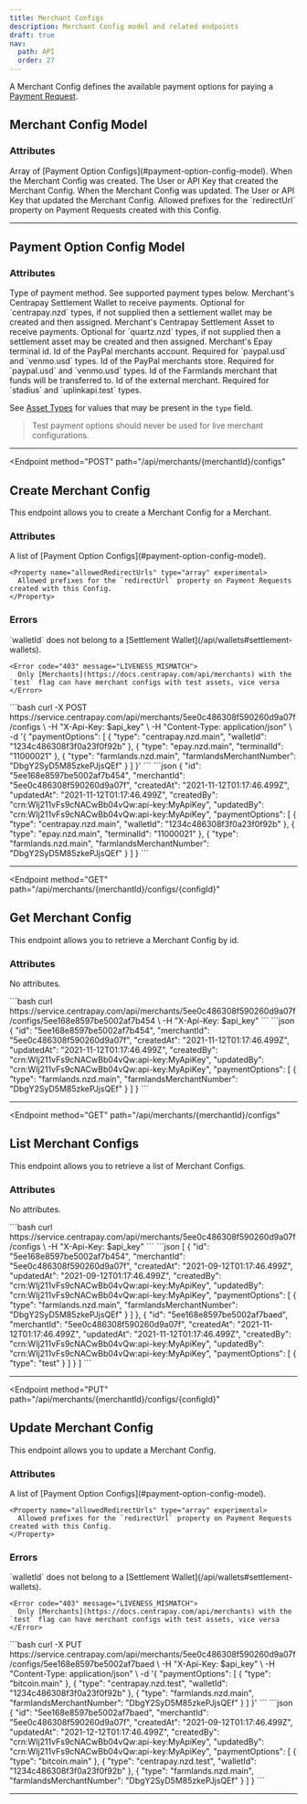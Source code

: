 ```yaml
---
title: Merchant Configs
description: Merchant Config model and related endpoints
draft: true
nav:
  path: API
  order: 27
---
```


A Merchant Config defines the available payment options for paying a [Payment Request](https://docs.centrapay.com/api/payment-requests).

## Merchant Config Model

### Attributes

<Properties>
  <Property name="paymentOptions" type="array">
    Array of [Payment Option Configs](#payment-option-config-model).
  </Property>

  <Property name="createdAt" type="timestamp">
    When the Merchant Config was created.
  </Property>

  <Property name="createdBy" type="crn">
    The User or API Key that created the Merchant Config.
  </Property>

  <Property name="updatedAt" type="timestamp">
    When the Merchant Config was updated.
  </Property>

  <Property name="updatedBy" type="crn">
    The User or API Key that updated the Merchant Config.
  </Property>

  <Property name="allowedRedirectUrls" type="array" experimental>
    Allowed prefixes for the `redirectUrl` property on Payment Requests created with this Config.
  </Property>
</Properties>

---

## Payment Option Config Model

### Attributes
<Properties>
  <Property name="type" type="string" required>
    Type of payment method. See supported payment types below.
  </Property>

  <Property name="walletId" type="string">
    Merchant's Centrapay Settlement Wallet to receive payments. Optional for `centrapay.nzd` types, if not supplied then a settlement wallet may be created and then assigned.
  </Property>

  <Property name="assetId" type="string">
    Merchant's Centrapay Settlement Asset to receive payments. Optional for `quartz.nzd` types, if not supplied then a settlement asset may be created and then assigned.
  </Property>

  <Property name="terminalId" type="string">
    Merchant's Epay terminal id.
  </Property>

  <Property name="paypalMerchantAccountId" type="string">
    Id of the PayPal merchants account. Required for `paypal.usd` and `venmo.usd` types.
  </Property>

  <Property name="paypalStoreId" type="string">
    Id of the PayPal merchants store. Required for `paypal.usd` and `venmo.usd`  types.
  </Property>

  <Property name="farmlandsMerchantNumber" type="string">
    Id of the Farmlands merchant that funds will be transferred to.
  </Property>

  <Property name="externalMerchantId" type="string">
    Id of the external merchant. Required for `stadius` and `uplinkapi.test` types.
  </Property>
</Properties>

See [Asset Types](/api/asset-types) for values that may be present in the `type` field.

> Test payment options should never be used for live merchant configurations.

---

<Endpoint
  method="POST"
  path="/api/merchants/{merchantId}/configs"
>
  ## Create Merchant Config

  This endpoint allows you to create a Merchant Config for a Merchant.

  ### Attributes
  <Properties>
    <Property name="paymentOptions" type="array" required>
      A list of [Payment Option Configs](#payment-option-config-model).
    </Property>

    <Property name="allowedRedirectUrls" type="array" experimental>
      Allowed prefixes for the `redirectUrl` property on Payment Requests created with this Config.
    </Property>
  </Properties>

  ### Errors
  <Properties>
    <Error code="403" message="INVALID_WALLET_TYPE">
      `walletId` does not belong to a [Settlement Wallet](/api/wallets#settlement-wallets).
    </Error>

    <Error code="403" message="LIVENESS_MISMATCH">
      Only [Merchants](https://docs.centrapay.com/api/merchants) with the `test` flag can have merchant configs with test assets, vice versa
    </Error>

  </Properties>

  <CodePanel slot="code-examples" title="Request" method="POST" path="/api/merchants/{merchantId}/configs">
    ```bash
    curl -X POST https://service.centrapay.com/api/merchants/5ee0c486308f590260d9a07f/configs \
      -H "X-Api-Key: $api_key" \
      -H "Content-Type: application/json" \
      -d '{
        "paymentOptions": [
          {
            "type": "centrapay.nzd.main",
            "walletId": "1234c486308f3f0a23f0f92b"
          },
          {
            "type": "epay.nzd.main",
            "terminalId": "11000021"
          },
          {
            "type": "farmlands.nzd.main",
            "farmlandsMerchantNumber": "DbgY2SyD5M85zkePJjsQEf"
          }
        ]
      }'
    ```
  </CodePanel>

  <CodePanel slot="code-examples" title="Response">
    ```json
    {
      "id": "5ee168e8597be5002af7b454",
      "merchantId": "5ee0c486308f590260d9a07f",
      "createdAt": "2021-11-12T01:17:46.499Z",
      "updatedAt": "2021-11-12T01:17:46.499Z",
      "createdBy": "crn:WIj211vFs9cNACwBb04vQw:api-key:MyApiKey",
      "updatedBy": "crn:WIj211vFs9cNACwBb04vQw:api-key:MyApiKey",
      "paymentOptions": [
        {
          "type": "centrapay.nzd.main",
          "walletId": "1234c486308f3f0a23f0f92b"
        },
        {
          "type": "epay.nzd.main",
          "terminalId": "11000021"
        },
        {
          "type": "farmlands.nzd.main",
          "farmlandsMerchantNumber": "DbgY2SyD5M85zkePJjsQEf"
        }
      ]
    }
    ```
    </CodePanel>
</Endpoint>

---

<Endpoint
  method="GET"
  path="/api/merchants/{merchantId}/configs/{configId}"
>
  ## Get Merchant Config

  This endpoint allows you to retrieve a Merchant Config by id.

  ### Attributes
  No attributes.

  <CodePanel slot="code-examples" title="Request" method="GET" path="/api/merchants/{merchantId}/configs/{configId}">
    ```bash
    curl https://service.centrapay.com/api/merchants/5ee0c486308f590260d9a07f/configs/5ee168e8597be5002af7b454 \
      -H "X-Api-Key: $api_key"
    ```
  </CodePanel>

  <CodePanel slot="code-examples" title="Response">
    ```json
    {
      "id": "5ee168e8597be5002af7b454",
      "merchantId": "5ee0c486308f590260d9a07f",
      "createdAt": "2021-11-12T01:17:46.499Z",
      "updatedAt": "2021-11-12T01:17:46.499Z",
      "createdBy": "crn:WIj211vFs9cNACwBb04vQw:api-key:MyApiKey",
      "updatedBy": "crn:WIj211vFs9cNACwBb04vQw:api-key:MyApiKey",
      "paymentOptions": [
        {
          "type": "farmlands.nzd.main",
          "farmlandsMerchantNumber": "DbgY2SyD5M85zkePJjsQEf"
        }
      ]
    }
    ```
    </CodePanel>
</Endpoint>

---

<Endpoint
  method="GET"
  path="/api/merchants/{merchantId}/configs"
>
  ## List Merchant Configs

  This endpoint allows you to retrieve a list of Merchant Configs.

  ### Attributes
  No attributes.

  <CodePanel slot="code-examples" title="Request" method="GET" path="/api/merchants/{merchantId}/configs">
    ```bash
    curl https://service.centrapay.com/api/merchants/5ee0c486308f590260d9a07f/configs \
      -H "X-Api-Key: $api_key"
    ```
  </CodePanel>

  <CodePanel slot="code-examples" title="Response">
    ```json
    [
      {
        "id": "5ee168e8597be5002af7b454",
        "merchantId": "5ee0c486308f590260d9a07f",
        "createdAt": "2021-09-12T01:17:46.499Z",
        "updatedAt": "2021-09-12T01:17:46.499Z",
        "createdBy": "crn:WIj211vFs9cNACwBb04vQw:api-key:MyApiKey",
        "updatedBy": "crn:WIj211vFs9cNACwBb04vQw:api-key:MyApiKey",
        "paymentOptions": [
          {
            "type": "farmlands.nzd.main",
            "farmlandsMerchantNumber": "DbgY2SyD5M85zkePJjsQEf"
          }
        ]
      },
      {
        "id": "5ee168e8597be5002af7baed",
        "merchantId": "5ee0c486308f590260d9a07f",
        "createdAt": "2021-11-12T01:17:46.499Z",
        "updatedAt": "2021-11-12T01:17:46.499Z",
        "createdBy": "crn:WIj211vFs9cNACwBb04vQw:api-key:MyApiKey",
        "updatedBy": "crn:WIj211vFs9cNACwBb04vQw:api-key:MyApiKey",
        "paymentOptions": [
          {
            "type": "test"
          }
        ]
      }
    ]
    ```
    </CodePanel>
</Endpoint>

---

<Endpoint
  method="PUT"
  path="/api/merchants/{merchantId}/configs/{configId}"
>
  ## Update Merchant Config

  This endpoint allows you to update a Merchant Config.

  ### Attributes
  <Properties>
    <Property name="paymentOptions" type="array" required>
      A list of [Payment Option Configs](#payment-option-config-model).
    </Property>

    <Property name="allowedRedirectUrls" type="array" experimental>
      Allowed prefixes for the `redirectUrl` property on Payment Requests created with this Config.
    </Property>
  </Properties>

  ### Errors
  <Properties>
    <Error code="403" message="INVALID_WALLET_TYPE">
      `walletId` does not belong to a [Settlement Wallet](/api/wallets#settlement-wallets).
    </Error>

    <Error code="403" message="LIVENESS_MISMATCH">
      Only [Merchants](https://docs.centrapay.com/api/merchants) with the `test` flag can have merchant configs with test assets, vice versa
    </Error>
  </Properties>

  <CodePanel slot="code-examples" title="Request" method="PUT" path="/api/merchants/{merchantId}/configs/{configId}">
    ```bash
    curl -X PUT https://service.centrapay.com/api/merchants/5ee0c486308f590260d9a07f/configs/5ee168e8597be5002af7baed \
      -H "X-Api-Key: $api_key" \
      -H "Content-Type: application/json" \
      -d '{
        "paymentOptions": [
          {
            "type": "bitcoin.main"
          },
          {
            "type": "centrapay.nzd.test",
            "walletId": "1234c486308f3f0a23f0f92b"
          },
          {
            "type": "farmlands.nzd.main",
            "farmlandsMerchantNumber": "DbgY2SyD5M85zkePJjsQEf"
          }
        ]
      }'
    ```
  </CodePanel>

  <CodePanel slot="code-examples" title="Response">
    ```json
    {
      "id": "5ee168e8597be5002af7baed",
      "merchantId": "5ee0c486308f590260d9a07f",
      "createdAt": "2021-09-12T01:17:46.499Z",
      "updatedAt": "2021-12-12T01:17:46.499Z",
      "createdBy": "crn:WIj211vFs9cNACwBb04vQw:api-key:MyApiKey",
      "updatedBy": "crn:WIj211vFs9cNACwBb04vQw:api-key:MyApiKey",
      "paymentOptions": [
        {
          "type": "bitcoin.main"
        },
        {
          "type": "centrapay.nzd.test",
          "walletId": "1234c486308f3f0a23f0f92b"
        },
        {
          "type": "farmlands.nzd.main",
          "farmlandsMerchantNumber": "DbgY2SyD5M85zkePJjsQEf"
        }
      ]
    }
    ```
    </CodePanel>
</Endpoint>

---
